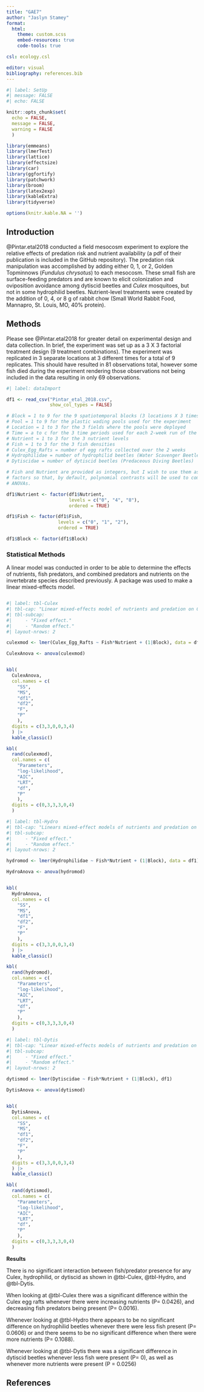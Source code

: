 ```yaml
---
title: "GAE7"
author: "Jaslyn Stamey"
format: 
  html:
    theme: custom.scss
    embed-resources: true
    code-tools: true

csl: ecology.csl

editor: visual
bibliography: references.bib
---
```


```r
#| label: SetUp
#| message: FALSE
#| echo: FALSE

knitr::opts_chunk$set(
  echo = FALSE,
  message = FALSE,
  warning = FALSE
  ) 

library(emmeans)
library(lmerTest)
library(lattice)
library(effectsize)
library(car)
library(ggfortify)
library(patchwork)
library(broom)
library(latex2exp)       
library(kableExtra)
library(tidyverse)

options(knitr.kable.NA = '')
```

## Introduction

@Pintar.etal2018 conducted a field mesocosm experiment to explore the relative effects of predation risk and nutrient availability (a pdf of their publication is included in the GitHub repository). The predation risk manipulation was accomplished by adding either 0, 1, or 2, Golden Topminnows (*Fundulus chrysotus*) to each mesocosm. These small fish are surface-feeding predators and are known to elicit colonization and oviposition avoidance among dytiscid beetles and *Culex* mosquitoes, but not in some hydrophilid beetles. Nutrient-level treatments were created by the addition of 0, 4, or 8 g of rabbit chow (Small World Rabbit Food, Mannapro, St. Louis, MO, 40% protein).

## Methods

Please see @Pintar.etal2018 for greater detail on experimental design and data collection. In brief, the experiment was set up as a 3 X 3 factorial treatment design (9 treatment combinations). The experiment was replicated in 3 separate locations at 3 different times for a total of 9 replicates. This should have resulted in 81 observations total, however some fish died during the experiment rendering those observations not being included in the data resulting in only 69 observations.

```r
#| label: dataImport

df1 <- read_csv("Pintar_etal_2018.csv",
                show_col_types = FALSE)

# Block = 1 to 9 for the 9 spatiotemporal blocks (3 locations X 3 times)
# Pool = 1 to 9 for the plastic wading pools used for the experiment
# Location = 1 to 3 for the 3 fields where the pools were deployed
# Time = a to c for the 3 time periods used for each 2-week run of the exp.
# Nutrient = 1 to 3 for the 3 nutrient levels
# Fish = 1 to 3 for the 3 fish densities
# Culex_Egg_Rafts = number of egg rafts collected over the 2 weeks
# Hydrophilidae = number of hydrophilid beetles (Water Scavenger Beetles)
# Dytiscidae = number of dytiscid beetles (Predaceous Diving Beetles)

# Fish and Nutrient are provided as integers, but I wish to use them as ordered
# factors so that, by default, polynomial contrasts will be used to compute the
# ANOVAs.

df1$Nutrient <- factor(df1$Nutrient,
                       levels = c("0", "4", "8"),
                       ordered = TRUE)

df1$Fish <- factor(df1$Fish,
                   levels = c("0", "1", "2"),
                   ordered = TRUE)

df1$Block <- factor(df1$Block)

```

### Statistical Methods

A linear model was conducted in order to be able to determine the effects of nutrients, fish predators, and combined predators and nutrients on the invertebrate species described previously. A package was used to make a linear mixed-effects model.

```         
```

```r
#| label: tbl-Culex
#| tbl-cap: "Linear mixed-effects model of nutrients and predation on Culex egg rafts using data provided by @Pintar.etal2018 "
#| tbl-subcap:
#|     - "Fixed effect."
#|     - "Random effect."
#| layout-nrows: 2

culexmod <- lmer(Culex_Egg_Rafts ~ Fish*Nutrient + (1|Block), data = df1)

CulexAnova <- anova(culexmod)


kbl(
  CulexAnova,
  col.names = c(
    "SS",
    "MS",
    "df1",
    "df2",
    "F",
    "P"
    ),
  digits = c(3,3,0,0,3,4)
  ) |>
  kable_classic()

kbl(
  rand(culexmod),
  col.names = c(
    "Parameters",
    "log-likelihood",
    "AIC",
    "LRT",
    "df",
    "P"
    ),
  digits = c(0,3,3,3,0,4)
  )
```

```r
#| label: tbl-Hydro
#| tbl-cap: "Linears mixed-effect models of nutrients and predation on hydrophilid beetles using data provided by @Pintar.etal2018"
#| tbl-subcap:
#|     - "Fixed effect."
#|     - "Random effect."
#| layout-nrows: 2

hydromod <- lmer(Hydrophilidae ~ Fish*Nutrient + (1|Block), data = df1)

HydroAnova <- anova(hydromod)


kbl(
  HydroAnova,
  col.names = c(
    "SS",
    "MS",
    "df1",
    "df2",
    "F",
    "P"
    ),
  digits = c(3,3,0,0,3,4)
  ) |>
  kable_classic()

kbl(
  rand(hydromod),
  col.names = c(
    "Parameters",
    "log-likelihood",
    "AIC",
    "LRT",
    "df",
    "P"
    ),
  digits = c(0,3,3,3,0,4)
  )
```

```r
#| label: tbl-Dytis
#| tbl-cap: "Linear mixed-effects models of nutrients and predation on dytiscid beetles using data provided by @Pintar.etal2018"
#| tbl-subcap:
#|     - "Fixed effect."
#|     - "Random effect."
#| layout-nrows: 2

dytismod <- lmer(Dytiscidae ~ Fish*Nutrient + (1|Block), df1)

DytisAnova <- anova(dytismod)


kbl(
  DytisAnova,
  col.names = c(
    "SS",
    "MS",
    "df1",
    "df2",
    "F",
    "P"
    ),
  digits = c(3,3,0,0,3,4)
  ) |>
  kable_classic()

kbl(
  rand(dytismod),
  col.names = c(
    "Parameters",
    "log-likelihood",
    "AIC",
    "LRT",
    "df",
    "P"
    ),
  digits = c(0,3,3,3,0,4)
  )
```

**Results**

There is no significant interaction between fish/predator presence for any Culex, hydrophilid, or dytiscid as shown in @tbl-Culex, @tbl-Hydro, and @tbl-Dytis.

When looking at @tbl-Culex there was a significant difference within the Culex egg rafts whenever there were increasing nutrients (P= 0.0426), and decreasing fish predators being present (P= 0.0016).

Whenever looking at @tbl-Hydro there appears to be no significant difference on hydrophilid beetles whenever there were less fish present (P= 0.0606) or and there seems to be no significant difference when there were more nutrients (P= 0.1088).

Whenever looking at @tbl-Dytis there was a significant difference in dytiscid beetles whenever less fish were present (P= 0), as well as whenever more nutrients were present (P = 0.0256)

## References
